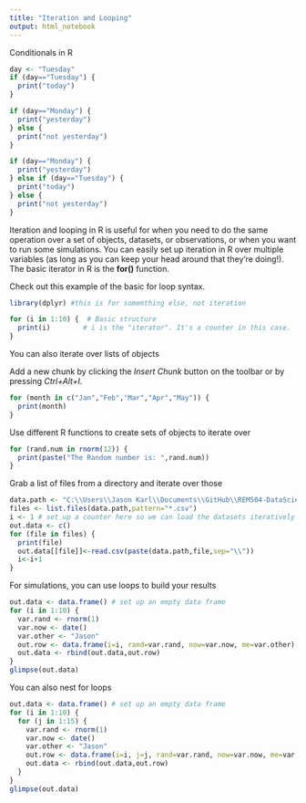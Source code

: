 ```yaml
---
title: "Iteration and Looping"
output: html_notebook
---
```


Conditionals in R
```r
day <- "Tuesday"
if (day=="Tuesday") {
  print("today")
}

if (day=="Monday") {
  print("yesterday")
} else {
  print("not yesterday")
}

if (day=="Monday") {
  print("yesterday")
} else if (day=="Tuesday") {
  print("today")
} else {
  print("not yesterday")
}
```



Iteration and looping in R is useful for when you need to do the same operation over a set of objects, datasets, or observations, or when you want to run some simulations. You can easily set up iteration in R over multiple variables (as long as you can keep your head around that they're doing!). The basic iterator in R is the __for()__ function.

Check out this example of the basic for loop syntax.
```r
library(dplyr) #this is for somemthing else, not iteration

for (i in 1:10) {  # Basic structure 
  print(i)        # i is the "iterator". It's a counter in this case.
}
```
 You can also iterate over lists of objects
 
Add a new chunk by clicking the *Insert Chunk* button on the toolbar or by pressing *Ctrl+Alt+I*.
```r
for (month in c("Jan","Feb","Mar","Apr","May")) {
  print(month)
}
```

Use different R functions to create sets of objects to iterate over
```r
for (rand.num in rnorm(12)) {
  print(paste("The Random number is: ",rand.num))
}
```

Grab a list of files from a directory and iterate over those
```r
data.path <- "C:\\Users\\Jason Karl\\Documents\\GitHub\\REM504-DataScience\\Practice_Datasets"
files <- list.files(data.path,pattern="*.csv")
i <- 1 # set up a counter here so we can load the datasets iteratively
out.data <- c()
for (file in files) {
  print(file)
  out.data[[file]]<-read.csv(paste(data.path,file,sep="\\"))
  i<-i+1
}
```

For simulations, you can use loops to build your results
```r
out.data <- data.frame() # set up an empty data frame
for (i in 1:10) {
  var.rand <- rnorm(1)
  var.now <- date()
  var.other <- "Jason"
  out.row <- data.frame(i=i, rand=var.rand, now=var.now, me=var.other)
  out.data <- rbind(out.data,out.row)
}
glimpse(out.data)
```


You can also nest for loops
```r
out.data <- data.frame() # set up an empty data frame
for (i in 1:10) {
  for (j in 1:15) {
    var.rand <- rnorm(1)
    var.now <- date()
    var.other <- "Jason"
    out.row <- data.frame(i=i, j=j, rand=var.rand, now=var.now, me=var.other)
    out.data <- rbind(out.data,out.row)
  }
}
glimpse(out.data)
```

